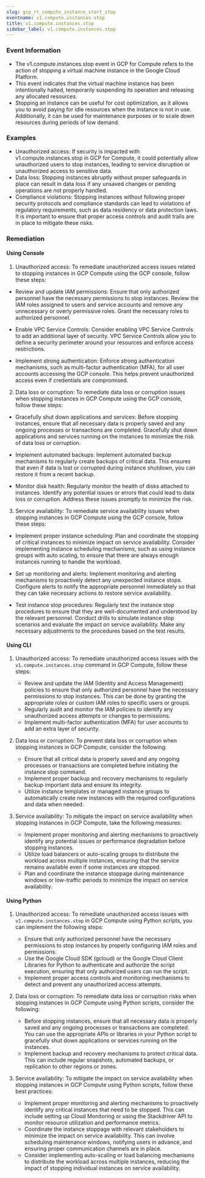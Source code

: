```yaml
--- 
slug: gcp_rt_compute_instance_start_stop
eventname: v1.compute.instances.stop
title: v1.compute.instances.stop
sidebar_label: v1.compute.instances.stop
---
```

                       
### Event Information

- The v1.compute.instances.stop event in GCP for Compute refers to the action of stopping a virtual machine instance in the Google Cloud Platform.
- This event indicates that the virtual machine instance has been intentionally halted, temporarily suspending its operation and releasing any allocated resources.
- Stopping an instance can be useful for cost optimization, as it allows you to avoid paying for idle resources when the instance is not in use. Additionally, it can be used for maintenance purposes or to scale down resources during periods of low demand.


### Examples

- Unauthorized access: If security is impacted with v1.compute.instances.stop in GCP for Compute, it could potentially allow unauthorized users to stop instances, leading to service disruption or unauthorized access to sensitive data.
- Data loss: Stopping instances abruptly without proper safeguards in place can result in data loss if any unsaved changes or pending operations are not properly handled.
- Compliance violations: Stopping instances without following proper security protocols and compliance standards can lead to violations of regulatory requirements, such as data residency or data protection laws. It is important to ensure that proper access controls and audit trails are in place to mitigate these risks.

### Remediation

#### Using Console

1. Unauthorized access: To remediate unauthorized access issues related to stopping instances in GCP Compute using the GCP console, follow these steps:

- Review and update IAM permissions: Ensure that only authorized personnel have the necessary permissions to stop instances. Review the IAM roles assigned to users and service accounts and remove any unnecessary or overly permissive roles. Grant the necessary roles to authorized personnel.

- Enable VPC Service Controls: Consider enabling VPC Service Controls to add an additional layer of security. VPC Service Controls allow you to define a security perimeter around your resources and enforce access restrictions.

- Implement strong authentication: Enforce strong authentication mechanisms, such as multi-factor authentication (MFA), for all user accounts accessing the GCP console. This helps prevent unauthorized access even if credentials are compromised.

2. Data loss or corruption: To remediate data loss or corruption issues when stopping instances in GCP Compute using the GCP console, follow these steps:

- Gracefully shut down applications and services: Before stopping instances, ensure that all necessary data is properly saved and any ongoing processes or transactions are completed. Gracefully shut down applications and services running on the instances to minimize the risk of data loss or corruption.

- Implement automated backups: Implement automated backup mechanisms to regularly create backups of critical data. This ensures that even if data is lost or corrupted during instance shutdown, you can restore it from a recent backup.

- Monitor disk health: Regularly monitor the health of disks attached to instances. Identify any potential issues or errors that could lead to data loss or corruption. Address these issues promptly to minimize the risk.

3. Service availability: To remediate service availability issues when stopping instances in GCP Compute using the GCP console, follow these steps:

- Implement proper instance scheduling: Plan and coordinate the stopping of critical instances to minimize impact on service availability. Consider implementing instance scheduling mechanisms, such as using instance groups with auto scaling, to ensure that there are always enough instances running to handle the workload.

- Set up monitoring and alerts: Implement monitoring and alerting mechanisms to proactively detect any unexpected instance stops. Configure alerts to notify the appropriate personnel immediately so that they can take necessary actions to restore service availability.

- Test instance stop procedures: Regularly test the instance stop procedures to ensure that they are well-documented and understood by the relevant personnel. Conduct drills to simulate instance stop scenarios and evaluate the impact on service availability. Make any necessary adjustments to the procedures based on the test results.

#### Using CLI

1. Unauthorized access: To remediate unauthorized access issues with the `v1.compute.instances.stop` command in GCP Compute, follow these steps:
   - Review and update the IAM (Identity and Access Management) policies to ensure that only authorized personnel have the necessary permissions to stop instances. This can be done by granting the appropriate roles or custom IAM roles to specific users or groups.
   - Regularly audit and monitor the IAM policies to identify any unauthorized access attempts or changes to permissions.
   - Implement multi-factor authentication (MFA) for user accounts to add an extra layer of security.

2. Data loss or corruption: To prevent data loss or corruption when stopping instances in GCP Compute, consider the following:
   - Ensure that all critical data is properly saved and any ongoing processes or transactions are completed before initiating the instance stop command.
   - Implement proper backup and recovery mechanisms to regularly backup important data and ensure its integrity.
   - Utilize instance templates or managed instance groups to automatically create new instances with the required configurations and data when needed.

3. Service availability: To mitigate the impact on service availability when stopping instances in GCP Compute, take the following measures:
   - Implement proper monitoring and alerting mechanisms to proactively identify any potential issues or performance degradation before stopping instances.
   - Utilize load balancers or auto-scaling groups to distribute the workload across multiple instances, ensuring that the service remains available even if some instances are stopped.
   - Plan and coordinate the instance stoppage during maintenance windows or low-traffic periods to minimize the impact on service availability.

#### Using Python

1. Unauthorized access: To remediate unauthorized access issues with `v1.compute.instances.stop` in GCP Compute using Python scripts, you can implement the following steps:
   - Ensure that only authorized personnel have the necessary permissions to stop instances by properly configuring IAM roles and permissions.
   - Use the Google Cloud SDK (gcloud) or the Google Cloud Client Libraries for Python to authenticate and authorize the script execution, ensuring that only authorized users can run the script.
   - Implement proper access controls and monitoring mechanisms to detect and prevent any unauthorized access attempts.

2. Data loss or corruption: To remediate data loss or corruption risks when stopping instances in GCP Compute using Python scripts, consider the following:
   - Before stopping instances, ensure that all necessary data is properly saved and any ongoing processes or transactions are completed. You can use the appropriate APIs or libraries in your Python script to gracefully shut down applications or services running on the instances.
   - Implement backup and recovery mechanisms to protect critical data. This can include regular snapshots, automated backups, or replication to other regions or zones.

3. Service availability: To mitigate the impact on service availability when stopping instances in GCP Compute using Python scripts, follow these best practices:
   - Implement proper monitoring and alerting mechanisms to proactively identify any critical instances that need to be stopped. This can include setting up Cloud Monitoring or using the Stackdriver API to monitor resource utilization and performance metrics.
   - Coordinate the instance stoppage with relevant stakeholders to minimize the impact on service availability. This can involve scheduling maintenance windows, notifying users in advance, and ensuring proper communication channels are in place.
   - Consider implementing auto-scaling or load balancing mechanisms to distribute the workload across multiple instances, reducing the impact of stopping individual instances on service availability.


 